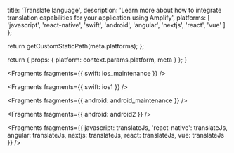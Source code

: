 
  title: 'Translate language',
  description: 'Learn more about how to integrate translation capabilities for your application using Amplify',
  platforms: [
    'javascript',
    'react-native',
    'swift',
    'android',
    'angular',
    'nextjs',
    'react',
    'vue'
  ]
};

  return getCustomStaticPath(meta.platforms);
};

  return {
    props: {
      platform: context.params.platform,
      meta
    }
  };
}


<Fragments fragments={{ swift: ios_maintenance }} />


<Fragments fragments={{ swift: ios1 }} />


<Fragments fragments={{ android: android_maintenance }} />


<Fragments fragments={{ android: android2 }} />


<Fragments
  fragments={{
    javascript: translateJs,
    'react-native': translateJs,
    angular: translateJs,
    nextjs: translateJs,
    react: translateJs,
    vue: translateJs
  }}
/>
